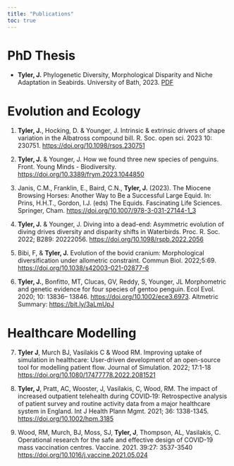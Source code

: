 ```yaml
---
title: "Publications"
toc: true
---
```


# PhD Thesis

-   **Tyler, J.** Phylogenetic Diversity, Morphological Disparity and Niche Adaptation in Seabirds. University of Bath, 2023. [PDF](files/PhD_Thesis.pdf)

# Evolution and Ecology

1.  **Tyler, J.**, Hocking, D. & Younger, J. Intrinsic & extrinsic drivers of shape variation in the Albatross compound bill. R. Soc. open sci. 2023 10: 230751. <https://doi.org/10.1098/rsos.230751>

2.  **Tyler, J.** & Younger, J. How we found three new species of penguins. Front. Young Minds - Biodiversity. <https://doi.org/10.3389/frym.2023.1044850>

3.  Janis, C.M., Franklin, E., Baird, C.N., **Tyler, J.** (2023). The Miocene Browsing Horses: Another Way to Be a Successful Large Equid. In: Prins, H.H.T., Gordon, I.J. (eds) The Equids. Fascinating Life Sciences. Springer, Cham. <https://doi.org/10.1007/978-3-031-27144-1_3>

4.  **Tyler, J.** & Younger, J. Diving into a dead-end: Asymmetric evolution of diving drives diversity and disparity shifts in Waterbirds. Proc. R. Soc. 2022; B289: 20222056. <https://doi.org/10.1098/rspb.2022.2056>

5.  Bibi, F, & **Tyler, J.** Evolution of the bovid cranium: Morphological diversification under allometric constraint. Commun Biol. 2022;5:69. <https://doi.org/10.1038/s42003-021-02877-6>

6.  **Tyler, J.**, Bonfitto, MT, Clucas, GV, Reddy, S, Younger, JL Morphometric and genetic evidence for four species of gentoo penguin. Ecol Evol. 2020; 10: 13836– 13846. <https://doi.org/10.1002/ece3.6973>. Altmetric Summary: <https://bit.ly/3aLmUpJ>

# Healthcare Modelling

7.  **Tyler J**, Murch BJ, Vasilakis C & Wood RM. Improving uptake of simulation in healthcare: User-driven development of an open-source tool for modelling patient flow. Journal of Simulation. 2022; 17:1-18 <https://doi.org/10.1080/17477778.2022.2081521>

8.  **Tyler, J**, Pratt, AC, Wooster, J, Vasilakis, C, Wood, RM. The impact of increased outpatient telehealth during COVID‐19: Retrospective analysis of patient survey and routine activity data from a major healthcare system in England. Int J Health Plann Mgmt. 2021; 36: 1338-1345. <https://doi.org/10.1002/hpm.3185>

9.  Wood, RM, Murch, BJ, Moss, SJ, **Tyler, J**, Thompson, AL, Vasilakis, C. Operational research for the safe and effective design of COVID-19 mass vaccination centres. Vaccine. 2021. 39:27: 3537-3540 <https://doi.org/10.1016/j.vaccine.2021.05.024>
